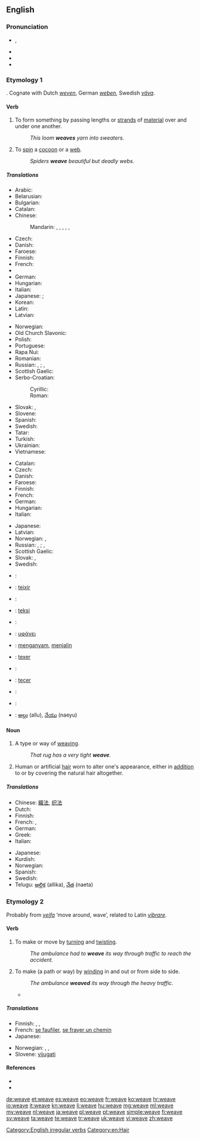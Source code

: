 ==English==

===Pronunciation===
* {{enPR|wēv}}, {{IPA|/wiːv/}}
* {{audio|en-us-weave.ogg|Audio (US)}}
* {{rhymes|iːv}}
* {{homophones|we've}}

===Etymology 1===
{{etyl|ang}} {{term|wefan||lang=ang}}. Cognate with Dutch ''[[weven]]'', German ''[[weben]]'', Swedish ''[[väva]]''.

====Verb====
{{en-verb|weaves|weaving|wove|woven}}

# To form something by passing lengths or [[strand]]s of [[material]] over and under one another.
#: ''This loom '''weaves''' yarn into sweaters''.
# To [[spin]] a [[cocoon]] or a [[web]].
#: ''Spiders '''weave''' beautiful but deadly webs.''

=====Translations=====
{{trans-top|to form something by passing strands of material over and under one another}}
* Arabic: {{t|ar|نسج|tr=násaja|sc=Arab}}
* Belarusian: {{t|be|ткаць|tr=tkacʹ|sc=Cyrl}}
* Bulgarian: {{t|bg|тъка|tr=tǎka|sc=Cyrl}}
* Catalan: {{t|ca|teixir}}
* Chinese:
*: Mandarin: {{t|zh|編織|sc=Hani}}, {{t|zh|编织|tr=biānzhī|sc=Hani}}, {{t|zh|織|sc=Hani}}, {{t|zh|织|tr=zhī|sc=Hani}}, {{t|zh|編|sc=Hani}}, {{t|zh|编|tr=biān|sc=Hani}}
* Czech: {{t-|cs|tkát}}
* Danish: {{t-|da|væve}}
* Faroese: {{t|fo|veva}}
* Finnish: {{t+|fi|kutoa}}
* French: {{t+|fr|tisser}}
* {{trreq|Georgian}}
* German: {{t+|de|weben}}
* Hungarian: {{t-|hu|sző}}
* Italian: {{t+|it|tessere}}
* Japanese: {{qualifier|rough yarns such as a sweater}} {{t|ja|編む|tr=[[あむ]], amu}}; {{qualifier|fine yarns such as fabric or cloth}} {{t|ja|織る|tr=[[おる]], oru}}
* Korean: {{t|ko|짜다|tr=jjada|sc=Kore}}
* Latin: {{t-|la|texo}}
* Latvian: {{t|lv|aust}}
{{trans-mid}}
* Norwegian: {{t+|no|veve}}
* Old Church Slavonic: {{tø|cu|тъкати|tr=tŭkati|sc=Cyrs}}
* Polish: {{t+|pl|tkać}}
* Portuguese: {{t+|pt|tecer}}
* Rapa Nui: {{tø|rap|hatu}}
* Romanian: {{t-|ro|țese}}
* Russian: {{t+|ru|ткать|tr=tkatʹ}} {{impf}}, {{t+|ru|соткать|tr=sotkátʹ}} {{pf.}}; {{t+|ru|плести|tr=plestí}} {{impf}}, {{t+|ru|сплести|tr=splestí}} {{pf.}}
* Scottish Gaelic: {{t-|gd|figh|xs=Scottish Gaelic}}
* Serbo-Croatian:
*: Cyrillic: {{t|sh|ткати|alt=тка̏ти|sc=Cyrl}}
*: Roman: {{t|sh|tkati|alt=tkȁti}}
* Slovak: {{t|sk|tkať}}, {{t|sk|prepletať}}
* Slovene: {{t|sl|tkati}}
* Spanish: {{t-|es|tejer}}
* Swedish: {{t+|sv|väva}}
* Tatar: {{t|tt|тукырга|tr=tuqırğa|sc=Cyrl}}
* Turkish: {{t|tr|dokuma}}
* Ukrainian: {{t|uk|ткати|tr=tkáty|sc=Cyrl}}
* Vietnamese: {{t|vi|dệt}}
{{trans-bottom}}

{{trans-top|to spin a cocoon or a web}}
* Catalan: {{t|ca|teixir}}
* Czech: {{t-|cs|tkát}}
* Danish: {{t-|da|spinde}}
* Faroese: {{t|fo|spinna}}
* Finnish: {{t+|fi|kutoa}}
* French: {{t|fr|tisser}}
* German: {{t+|de|weben}}
* Hungarian: {{t-|hu|sző}}
* Italian: {{t+|it|tessere}}
{{trans-mid}}
* Japanese: {{t|ja|張る|tr=[[はる]], haru}}
* Latvian: {{t|lv|aust}}
* Norwegian: {{t+|no|veve}}, {{t-|no|spinne}}
* Russian: {{t+|ru|ткать|tr=tkatʹ}} {{impf}}, {{t+|ru|соткать|tr=sotkátʹ}} {{pf.}}; {{t+|ru|плести|tr=plestí}} {{impf}}, {{t+|ru|сплести|tr=splestí}} {{pf.}}
* Scottish Gaelic: {{t-|gd|figh|xs=Scottish Gaelic}}
* Slovak: {{t|sk|tkať}}, {{t|sk|pliesť}}
* Swedish: {{t+|sv|spinna}}
{{trans-bottom}}

{{checktrans-top}}
* {{ttbc|sq}}: {{t-|sq|end|xs=Albanian}}
* {{ttbc|ca}}: [[teixir]]
* {{ttbc|nl}}: {{t+|nl|weven}}
* {{ttbc|eo}}: [[teksi]]
* {{ttbc|fr}}: {{t+|fr|tisser}}
* {{ttbc|el}}: [[υφάνει]]
{{trans-mid}}
* {{ttbc|id}}: [[anyam|menganyam]], [[jalin|menjalin]]
* {{ttbc|ia}}: [[texer]]
* {{ttbc|it}}: {{t+|it|tessere}}
* {{ttbc|pt}}: [[tecer]]
* {{ttbc|sl}}: {{t+|sl|plesti}}
* {{ttbc|es}}: {{t-|es|tejer}}
* {{ttbc|te}}: [[అల్లు]] (allu), [[నేయు]] (naeyu)
{{trans-bottom}}

====Noun====
{{en-noun}}

# ­A type or way of [[weaving]].
#: ''That rug has a very tight '''weave'''.''
# Human or artificial [[hair]] worn to alter one's appearance, either in [[addition]] to or by covering the natural hair altogether.

=====Translations=====
{{trans-top|a type or way of weaving}}
* Chinese: [[織法]], [[织法]]
* Dutch: {{t+|nl|weefsel|n}}
* Finnish: {{t+|fi|kudos}}
* French: {{t+|fr|armure|f}}, {{t+|fr|tissu|m}}
* German: {{t|de|Webart|f}}
* Greek: {{t+|el|ύφανση|f}}
* Italian: {{t+|it|tessuto|m}}
{{trans-mid}}
* Japanese: {{t|ja|編み方|tr=ami-kata}}
* Kurdish: {{t-|ku|چنین|sc=ku-Arab}}
* Norwegian: {{t-|no|vev|m|f}}
* Spanish: {{t+|es|armadura}}
* Swedish: {{t|sv|väv|c}}
* Telugu: [[అల్లిక]] (allika), [[నేత]] (naeta)
{{trans-bottom}}

{{trans-top|human or artificial hair worn}}
{{trans-mid}}
{{trans-bottom}}

===Etymology 2===
Probably from {{etyl|non}} ''[[veifa]]'' ‘move around, wave’, related to Latin ''[[vibrare]]''.

====Verb====
{{en-verb|weav|es}}

# To make or move by [[turn]]ing and [[twist]]ing.
#: ''The ambulance had to '''weave''' its way through traffic to reach the accident.''
# To make (a path or way) by [[wind]]ing in and out or from side to side.
#: ''The ambulance '''weaved''' its way through the heavy traffic.''
#* {{quote-news
|year=2011
|date=January 15
|author=Saj Chowdhury
|title=Man City 4 - 3 Wolves
|work=BBC
|url=http://news.bbc.co.uk/sport2/hi/football/eng_prem/9357962.stm
|page=
|passage=Tevez picked up a throw-in from the right, tip-toed his way into the area and '''weaved''' past three Wolves challenges before slotting in to display why, of all City's multi-million pound buys, he remains their most important player. }}

=====Translations=====
{{trans-top|to weave}}
* Finnish: {{t-|fi|mutkitella}}, {{t-|fi|kiemurrella}},  {{t-|fi|puikkelehtia}}
* French: [[se faufiler]], [[se frayer un chemin]]
* Japanese: {{t|ja|縫う|tr=nuu}}
{{trans-mid}}
* Norwegian: {{t|no|kjøre sikksakk}}, {{t|no|traversere}}, {{t|no|sno seg gjennom}}
* Slovene: [[vijugati]]
{{trans-bottom}}

====References====
* {{R:Century 1911}}
* {{R:Webster 1913}}

[[Category:English irregular verbs]]
[[Category:en:Hair]]

[[de:weave]]
[[et:weave]]
[[es:weave]]
[[eo:weave]]
[[fr:weave]]
[[ko:weave]]
[[hr:weave]]
[[io:weave]]
[[it:weave]]
[[kn:weave]]
[[li:weave]]
[[hu:weave]]
[[mg:weave]]
[[ml:weave]]
[[my:weave]]
[[nl:weave]]
[[ja:weave]]
[[pl:weave]]
[[pt:weave]]
[[simple:weave]]
[[fi:weave]]
[[sv:weave]]
[[ta:weave]]
[[te:weave]]
[[tr:weave]]
[[uk:weave]]
[[vi:weave]]
[[zh:weave]]